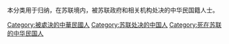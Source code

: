 本分类用于归纳，在苏联境内，被苏联政府和相关机构处决的中华民国籍人士。

[[Category:被處決的中華民國人|Category:被處決的中華民國人]]
[[Category:苏联处决的中国人|Category:苏联处决的中国人]]
[[Category:死在苏联的中华民国人|Category:死在苏联的中华民国人]]